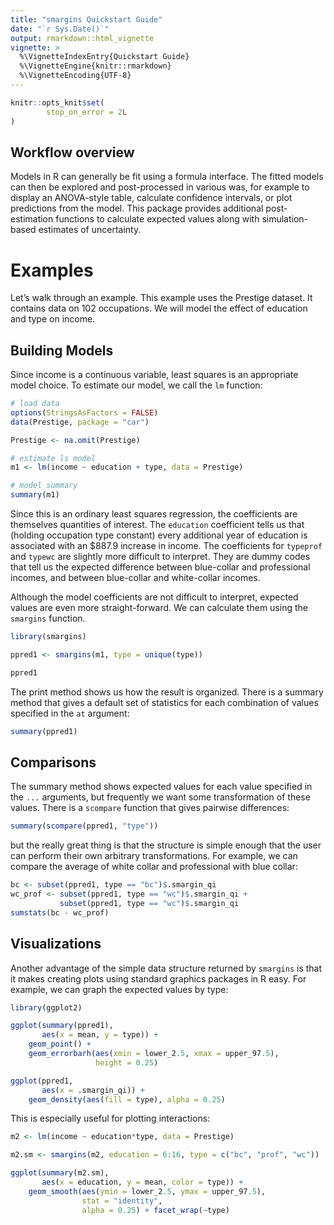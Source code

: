 ```yaml
---
title: "smargins Quickstart Guide"
date: "`r Sys.Date()`"
output: rmarkdown::html_vignette
vignette: >
  %\VignetteIndexEntry{Quickstart Guide}
  %\VignetteEngine{knitr::rmarkdown}
  %\VignetteEncoding{UTF-8}
---
```


```r
knitr::opts_knit$set(
        stop_on_error = 2L
)
```

## Workflow overview

Models in R can generally be fit using a formula interface. The fitted
models can then be explored and post-processed in various was, for
example to display an ANOVA-style table, calculate confidence
intervals, or plot predictions from the model. This package provides
additional post-estimation functions to calculate expected values
along with simulation-based estimates of uncertainty.

# Examples

Let’s walk through an example. This example uses the Prestige dataset.
It contains data on 102 occupations. We will model the effect of
education and type on income.

## Building Models

Since income is a continuous variable, least squares is an appropriate
model choice. To estimate our model, we call the `lm` function:

```r
# load data
options(StringsAsFactors = FALSE)
data(Prestige, package = "car")

Prestige <- na.omit(Prestige)

# estimate ls model
m1 <- lm(income ~ education + type, data = Prestige)

# model summary
summary(m1)
```

Since this is an ordinary least squares regression, the coefficients
are themselves quantities of interest. The `education` coefficient tells
us that (holding occupation type constant) every additional year of
education is associated with an \$887.9 increase in income. The coefficients for `typeprof` and `typewc` are slightly more difficult to interpret. They are dummy codes that tell us the expected difference between blue-collar and professional incomes, and between blue-collar and white-collar incomes.

Although the model coefficients are not difficult to interpret,
expected values are even more straight-forward. We can calculate them
using the `smargins` function.
  
```r
library(smargins)

ppred1 <- smargins(m1, type = unique(type))

ppred1
```

The print method shows us how the result is organized. There is a
summary method that gives a default set of statistics for each
combination of values specified in the `at` argument:

```r
summary(ppred1)
```


## Comparisons
The summary method shows expected values for each value specified in
the `...` arguments, but frequently we want some transformation of these
values. There is a `scompare` function that gives pairwise
differences:

```r
summary(scompare(ppred1, "type"))
```

but the really great thing is that the structure is simple enough that the user can perform their own arbitrary transformations. For example, we can compare the average of white collar and professional with blue collar:

```r
bc <- subset(ppred1, type == "bc")$.smargin_qi
wc_prof <- subset(ppred1, type == "wc")$.smargin_qi +
           subset(ppred1, type == "wc")$.smargin_qi
sumstats(bc - wc_prof)
```

## Visualizations

Another advantage of the simple data structure returned by `smargins` is that it makes creating plots using standard graphics packages in R easy. For example, we can graph the expected values by type:

```r
library(ggplot2)

ggplot(summary(ppred1),
       aes(x = mean, y = type)) +
    geom_point() +
    geom_errorbarh(aes(xmin = lower_2.5, xmax = upper_97.5),
                   height = 0.25)
```

```r
ggplot(ppred1,
       aes(x = .smargin_qi)) +
    geom_density(aes(fill = type), alpha = 0.25)
```

This is especially useful for plotting interactions:

```r
m2 <- lm(income ~ education*type, data = Prestige)

m2.sm <- smargins(m2, education = 6:16, type = c("bc", "prof", "wc"))

ggplot(summary(m2.sm),
       aes(x = education, y = mean, color = type)) +
    geom_smooth(aes(ymin = lower_2.5, ymax = upper_97.5),
                stat = "identity",
                alpha = 0.25) + facet_wrap(~type)
```
